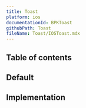 ```yaml
---
title: Toast
platform: ios
documentationId: BPKToast
githubPath: Toast
fileName: Toast/IOSToast.mdx
---
```




## Table of contents

## Default

<IOSComponentScreenshots
  lightMode={screenshotDefault}
  darkMode={screenshotDefaultDm}
  altText="iOS toast component" />

## Implementation

<Readme file={readme} />
